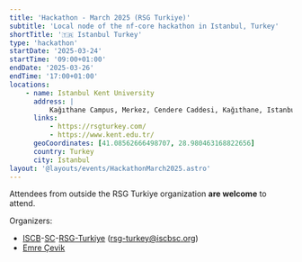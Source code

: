 ```yaml
---
title: 'Hackathon - March 2025 (RSG Turkiye)'
subtitle: 'Local node of the nf-core hackathon in Istanbul, Turkey'
shortTitle: '🇹🇷 Istanbul Turkey'
type: 'hackathon'
startDate: '2025-03-24'
startTime: '09:00+01:00'
endDate: '2025-03-26'
endTime: '17:00+01:00'
locations:
    - name: Istanbul Kent University
      address: |
          Kağıthane Campus, Merkez, Cendere Caddesi, Kağıthane, Istanbul,  Student Clubs Common Room 112
      links:
          - https://rsgturkey.com/
          - https://www.kent.edu.tr/
      geoCoordinates: [41.08562666498707, 28.980463168822656]
      country: Turkey
      city: Istanbul
layout: '@layouts/events/HackathonMarch2025.astro'
---
```


Attendees from outside the RSG Turkiye organization **are welcome** to attend.

Organizers:

-   [ISCB](https://www.iscb.org/)-[SC](https://wp.iscbsc.org/)-[RSG-Turkiye](https://rsgturkey.com/) ([rsg-turkey@iscbsc.org](mailto:rsg-turkey@iscbsc.org))
-   [<i class="fab fa-slack"></i> Emre Çevik](https://nfcore.slack.com/team/U081Q2VU4GG)


